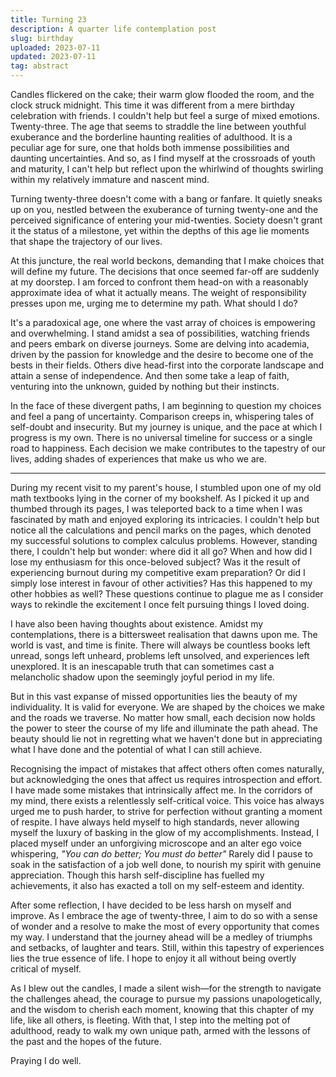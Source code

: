 ```yaml
---
title: Turning 23
description: A quarter life contemplation post
slug: birthday
uploaded: 2023-07-11
updated: 2023-07-11
tag: abstract
---
```


Candles flickered on the cake; their warm glow flooded the room, and the clock struck midnight. This time it was different from a mere birthday celebration with friends. I couldn't help but feel a surge of mixed emotions. Twenty-three. The age that seems to straddle the line between youthful exuberance and the borderline haunting realities of adulthood. It is a peculiar age for sure, one that holds both immense possibilities and daunting uncertainties. And so, as I find myself at the crossroads of youth and maturity, I can't help but reflect upon the whirlwind of thoughts swirling within my relatively immature and nascent mind.

Turning twenty-three doesn't come with a bang or fanfare. It quietly sneaks up on you, nestled between the exuberance of turning twenty-one and the perceived significance of entering your mid-twenties. Society doesn't grant it the status of a milestone, yet within the depths of this age lie moments that shape the trajectory of our lives.

At this juncture, the real world beckons, demanding that I make choices that will define my future. The decisions that once seemed far-off are suddenly at my doorstep. I am forced to confront them head-on with a reasonably approximate idea of what it actually means. The weight of responsibility presses upon me, urging me to determine my path. What should I do?

It's a paradoxical age, one where the vast array of choices is empowering and overwhelming. I stand amidst a sea of possibilities, watching friends and peers embark on diverse journeys. Some are delving into academia, driven by the passion for knowledge and the desire to become one of the bests in their fields. Others dive head-first into the corporate landscape and attain a sense of independence. And then some take a leap of faith, venturing into the unknown, guided by nothing but their instincts.

In the face of these divergent paths, I am beginning to question my choices and feel a pang of uncertainty. Comparison creeps in, whispering tales of self-doubt and insecurity. But my journey is unique, and the pace at which I progress is my own. There is no universal timeline for success or a single road to happiness. Each decision we make contributes to the tapestry of our lives, adding shades of experiences that make us who we are.

---

During my recent visit to my parent's house, I stumbled upon one of my old math textbooks lying in the corner of my bookshelf. As I picked it up and thumbed through its pages, I was teleported back to a time when I was fascinated by math and enjoyed exploring its intricacies. I couldn't help but notice all the calculations and pencil marks on the pages, which denoted my successful solutions to complex calculus problems. However, standing there, I couldn't help but wonder: where did it all go? When and how did I lose my enthusiasm for this once-beloved subject? Was it the result of experiencing burnout during my competitive exam preparation? Or did I simply lose interest in favour of other activities? Has this happened to my other hobbies as well? These questions continue to plague me as I consider ways to rekindle the excitement I once felt pursuing things I loved doing.

<Tweet id='1675039428610502656' caption='A not so pleasant flashback afterall' />

I have also been having thoughts about existence. Amidst my contemplations, there is a bittersweet realisation that dawns upon me. The world is vast, and time is finite. There will always be countless books left unread, songs left unheard, problems left unsolved, and experiences left unexplored. It is an inescapable truth that can sometimes cast a melancholic shadow upon the seemingly joyful period in my life.

But in this vast expanse of missed opportunities lies the beauty of my individuality. It is valid for everyone. We are shaped by the choices we make and the roads we traverse. No matter how small, each decision now holds the power to steer the course of my life and illuminate the path ahead. The beauty should lie not in regretting what we haven't done but in appreciating what I have done and the potential of what I can still achieve.

Recognising the impact of mistakes that affect others often comes naturally, but acknowledging the ones that affect us requires introspection and effort. I have made some mistakes that intrinsically affect me. In the corridors of my mind, there exists a relentlessly self-critical voice. This voice has always urged me to push harder, to strive for perfection without granting a moment of respite. I have always held myself to high standards, never allowing myself the luxury of basking in the glow of my accomplishments. Instead, I placed myself under an unforgiving microscope and an alter ego voice whispering, _"You can do better; You must do better"_ Rarely did I pause to soak in the satisfaction of a job well done, to nourish my spirit with genuine appreciation. Though this harsh self-discipline has fuelled my achievements, it also has exacted a toll on my self-esteem and identity.

After some reflection, I have decided to be less harsh on myself and improve. As I embrace the age of twenty-three, I aim to do so with a sense of wonder and a resolve to make the most of every opportunity that comes my way. I understand that the journey ahead will be a medley of triumphs and setbacks, of laughter and tears. Still, within this tapestry of experiences lies the true essence of life. I hope to enjoy it all without being overtly critical of myself.

As I blew out the candles, I made a silent wish—for the strength to navigate the challenges ahead, the courage to pursue my passions unapologetically, and the wisdom to cherish each moment, knowing that this chapter of my life, like all others, is fleeting. With that, I step into the melting pot of adulthood, ready to walk my own unique path, armed with the lessons of the past and the hopes of the future.

Praying I do well.
